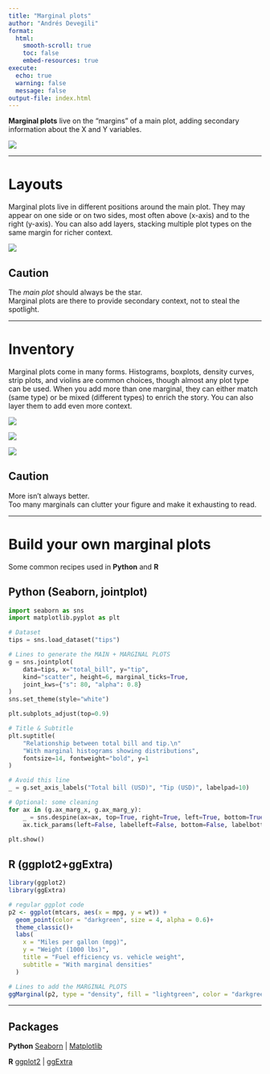 ```yaml
---
title: "Marginal plots"
author: "Andrés Devegili"
format:
  html:
    smooth-scroll: true
    toc: false
    embed-resources: true
execute:
  echo: true
  warning: false
  message: false
output-file: index.html
---
```


**Marginal plots** live on the “margins” of a main plot, adding secondary information about the X and Y variables.

![](Page%205.png)

---

# Layouts

Marginal plots live in different positions around the main plot. They may appear on one side or on two sides, most often above (x-axis) and to the right (y-axis). You can also add layers, stacking multiple plot types on the same margin for richer context.

![](Page%201.png)

::: {.callout-caution}
## Caution  
The *main plot* should always be the star.  
Marginal plots are there to provide secondary context, not to steal the spotlight.  
::: 

---

# Inventory

Marginal plots come in many forms.
Histograms, boxplots, density curves, strip plots, and violins are common choices, though almost any plot type can be used.
When you add more than one marginal, they can either match (same type) or be mixed (different types) to enrich the story. You can also layer them to add even more context.

![](Page%202.png)


![](Page%203.png)


![](Page%204.png)

::: {.callout-caution}
## Caution 
More isn’t always better.  
Too many marginals can clutter your figure and make it exhausting to read.  
::: 

---

# Build your own marginal plots
Some common recipes used in **Python** and **R**

## Python (Seaborn, jointplot)

```python
import seaborn as sns
import matplotlib.pyplot as plt

# Dataset
tips = sns.load_dataset("tips")

# Lines to generate the MAIN + MARGINAL PLOTS
g = sns.jointplot(
    data=tips, x="total_bill", y="tip",
    kind="scatter", height=6, marginal_ticks=True,
    joint_kws={"s": 80, "alpha": 0.8}
)
sns.set_theme(style="white")

plt.subplots_adjust(top=0.9)

# Title & Subtitle
plt.suptitle(
    "Relationship between total bill and tip.\n"
    "With marginal histograms showing distributions", 
    fontsize=14, fontweight="bold", y=1
)

# Avoid this line
_ = g.set_axis_labels("Total bill (USD)", "Tip (USD)", labelpad=10)

# Optional: some cleaning
for ax in (g.ax_marg_x, g.ax_marg_y):
    _ = sns.despine(ax=ax, top=True, right=True, left=True, bottom=True)
    ax.tick_params(left=False, labelleft=False, bottom=False, labelbottom=False)

plt.show()
```

## R (ggplot2+ggExtra)

```r
library(ggplot2)
library(ggExtra)

# regular ggplot code
p2 <- ggplot(mtcars, aes(x = mpg, y = wt)) +
  geom_point(color = "darkgreen", size = 4, alpha = 0.6)+
  theme_classic()+
  labs(
    x = "Miles per gallon (mpg)",
    y = "Weight (1000 lbs)",
    title = "Fuel efficiency vs. vehicle weight",
    subtitle = "With marginal densities"
  )

# Lines to add the MARGINAL PLOTS
ggMarginal(p2, type = "density", fill = "lightgreen", color = "darkgreen", alpha = 0.5)
```

---

## Packages

**Python**
[Seaborn](https://seaborn.pydata.org) |
[Matplotlib](https://matplotlib.org)

**R**
[ggplot2](https://ggplot2.tidyverse.org) | 
[ggExtra](https://cran.r-project.org/package=ggExtra)
